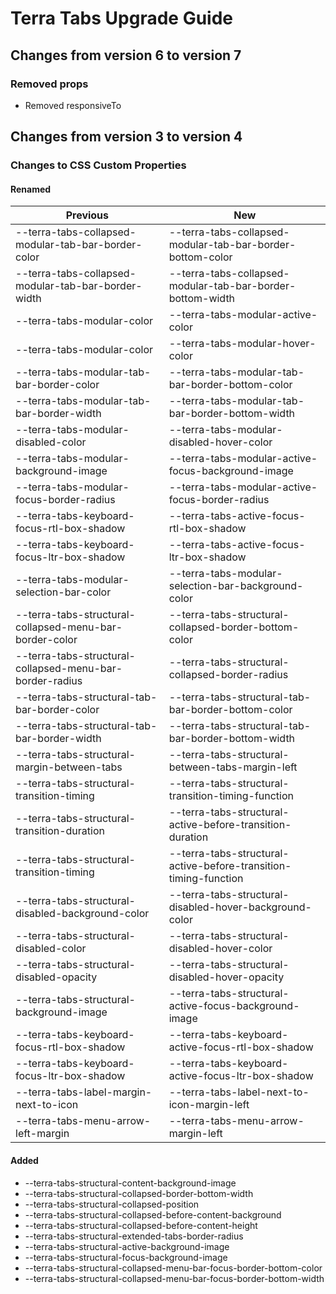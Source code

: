 
<Badge />

# Terra Tabs Upgrade Guide

## Changes from version 6 to version 7

### Removed props

- Removed responsiveTo

## Changes from version 3 to version 4

### Changes to CSS Custom Properties

#### Renamed
| Previous | New |
|-|-|
| --terra-tabs-collapsed-modular-tab-bar-border-color | --terra-tabs-collapsed-modular-tab-bar-border-bottom-color |
| --terra-tabs-collapsed-modular-tab-bar-border-width | --terra-tabs-collapsed-modular-tab-bar-border-bottom-width |
| --terra-tabs-modular-color | --terra-tabs-modular-active-color |
| --terra-tabs-modular-color | --terra-tabs-modular-hover-color |
| --terra-tabs-modular-tab-bar-border-color | --terra-tabs-modular-tab-bar-border-bottom-color |
| --terra-tabs-modular-tab-bar-border-width | --terra-tabs-modular-tab-bar-border-bottom-width |
| --terra-tabs-modular-disabled-color | --terra-tabs-modular-disabled-hover-color |
| --terra-tabs-modular-background-image | --terra-tabs-modular-active-focus-background-image |
| --terra-tabs-modular-focus-border-radius | --terra-tabs-modular-active-focus-border-radius |
| --terra-tabs-keyboard-focus-rtl-box-shadow | --terra-tabs-active-focus-rtl-box-shadow |
| --terra-tabs-keyboard-focus-ltr-box-shadow | --terra-tabs-active-focus-ltr-box-shadow |
| --terra-tabs-modular-selection-bar-color | --terra-tabs-modular-selection-bar-background-color |
| --terra-tabs-structural-collapsed-menu-bar-border-color | --terra-tabs-structural-collapsed-border-bottom-color |
| --terra-tabs-structural-collapsed-menu-bar-border-radius | --terra-tabs-structural-collapsed-border-radius |
| --terra-tabs-structural-tab-bar-border-color | --terra-tabs-structural-tab-bar-border-bottom-color |
| --terra-tabs-structural-tab-bar-border-width | --terra-tabs-structural-tab-bar-border-bottom-width |
| --terra-tabs-structural-margin-between-tabs | --terra-tabs-structural-between-tabs-margin-left |
| --terra-tabs-structural-transition-timing | --terra-tabs-structural-transition-timing-function |
| --terra-tabs-structural-transition-duration | --terra-tabs-structural-active-before-transition-duration |
| --terra-tabs-structural-transition-timing | --terra-tabs-structural-active-before-transition-timing-function |
| --terra-tabs-structural-disabled-background-color | --terra-tabs-structural-disabled-hover-background-color |
| --terra-tabs-structural-disabled-color | --terra-tabs-structural-disabled-hover-color |
| --terra-tabs-structural-disabled-opacity | --terra-tabs-structural-disabled-hover-opacity |
| --terra-tabs-structural-background-image | --terra-tabs-structural-active-focus-background-image |
| --terra-tabs-keyboard-focus-rtl-box-shadow | --terra-tabs-keyboard-active-focus-rtl-box-shadow |
| --terra-tabs-keyboard-focus-ltr-box-shadow | --terra-tabs-keyboard-active-focus-ltr-box-shadow |
| --terra-tabs-label-margin-next-to-icon | --terra-tabs-label-next-to-icon-margin-left |
| --terra-tabs-menu-arrow-left-margin | --terra-tabs-menu-arrow-margin-left |

#### Added
* --terra-tabs-structural-content-background-image
* --terra-tabs-structural-collapsed-border-bottom-width
* --terra-tabs-structural-collapsed-position
* --terra-tabs-structural-collapsed-before-content-background
* --terra-tabs-structural-collapsed-before-content-height
* --terra-tabs-structural-extended-tabs-border-radius
* --terra-tabs-structural-active-background-image
* --terra-tabs-structural-focus-background-image
* --terra-tabs-structural-collapsed-menu-bar-focus-border-bottom-color
* --terra-tabs-structural-collapsed-menu-bar-focus-border-bottom-width
